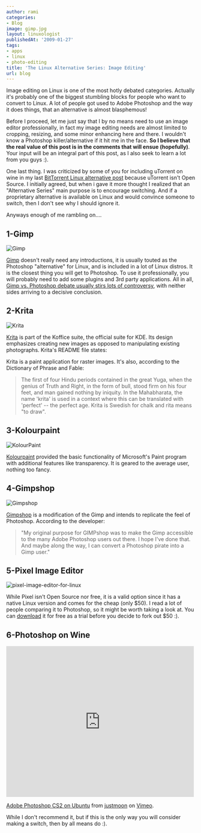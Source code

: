 ```yaml
---
author: rami
categories:
- Blog
image: gimp.jpg
layout: linuxologist
publishedAt: '2009-01-27'
tags:
- apps
- linux
- photo-editing
title: 'The Linux Alternative Series: Image Editing'
url: blog
---
```


Image editing on Linux is one of the most hotly debated categories. Actually it's probably one of the biggest stumbling blocks for people who want to convert to Linux. A lot of people got used to Adobe Photoshop and the way it does things, that an alternative is almost blasphemous!

Before I proceed, let me just say that I by no means need to use an image editor professionally, in fact my image editing needs are almost limited to cropping, resizing, and some minor enhancing here and there. I wouldn't know a Photoshop killer/alternative if it hit me in the face. **So I believe that the real value of this post is in the comments that will ensue (hopefully)**. Your input will be an integral part of this post, as I also seek to learn a lot from you guys :).

One last thing. I was criticized by some of you for including uTorrent on wine in my last [BitTorrent Linux alternative post](/2009/01/11/the-linux-applications-alternative-series-bittorrent) because uTorrent isn't Open Source. I initially agreed, but when i gave it more thought I realized that an "Alternative Series" main purpose is to encourage switching. And if a proprietary alternative is available on Linux and would convince someone to switch, then I don't see why I should ignore it.

Anyways enough of me rambling on....

## 1-Gimp

![Gimp](/assets/images/content/blog/gimp.jpg)

[Gimp](http://www.gimp.org) doesn't really need any introductions, it is usually touted as the Photoshop "alternative" for Linux, and is included in a lot of Linux distros. It is the closest thing you will get to Photoshop. To use it professionally, you will probably need to add some plugins and 3rd party applications. All in all, [Gimp vs. Photoshop debate usually stirs lots of controversy](http://developers.slashdot.org/article.pl?sid=04/04/30/217225), with neither sides arriving to a decisive conclusion.

## 2-Krita

![Krita](/assets/images/content/blog/krita.png)

[Krita](http://www.koffice.org/krita/) is part of the Koffice suite, the official suite for KDE. Its design emphasizes creating new images as opposed to manipulating existing photographs. Krita's README file states:

Krita is a paint application for raster images. It's also, according to the Dictionary of Phrase and Fable:

> The first of four Hindu periods contained in the great Yuga, when the genius of Truth and Right, in the form of bull, stood firm on his four feet, and man gained nothing by iniquity. In the Mahabharata, the name 'krita' is used in a context where this can be translated with 'perfect' -- the perfect age. Krita is Swedish for chalk and rita means "to draw".

## 3-Kolourpaint

![KolourPaint](/assets/images/content/blog/kolourpaint.png)

[Kolourpaint](http://kolourpaint.sourceforge.net/) provided the basic functionality of Microsoft's Paint program with additional features like transparency. It is geared to the average user, nothing too fancy.

## 4-Gimpshop

![Gimpshop](/assets/images/content/blog/gimpshop.png)

[Gimpshop](http://www.gimpshop.com/) is a modification of the Gimp and intends to replicate the feel of Photoshop. According to the developer:

> "My original purpose for GIMPshop was to make the Gimp accessible to the many Adobe Photoshop users out there. I hope I've done that. And maybe along the way, I can convert a Photoshop pirate into a Gimp user."
> 

## 5-Pixel Image Editor

![pixel-image-editor-for-linux](/assets/images/content/blog/pixel-image-editor-for-linux.png)

While Pixel isn't Open Source nor free, it is a valid option since it has a native Linux version and comes for the cheap (only $50). I read a lot of people comparing it to Photoshop, so it might be worth taking a look at. You can [download](http://www.kanzelsberger.com/pixel/?page_id=4) it for free as a trial before you decide to fork out $50 :).

## 6-Photoshop on Wine

<iframe src="https://player.vimeo.com/video/2213968" width="500" height="401" frameborder="0" webkitallowfullscreen mozallowfullscreen allowfullscreen></iframe>
<p><a href="https://vimeo.com/2213968">Adobe Photoshop CS2 on Ubuntu</a> from <a href="https://vimeo.com/justmoon">justmoon</a> on <a href="https://vimeo.com">Vimeo</a>.</p>

While I don't recommend it, but if this is the only way you will consider making a switch, then by all means do :).